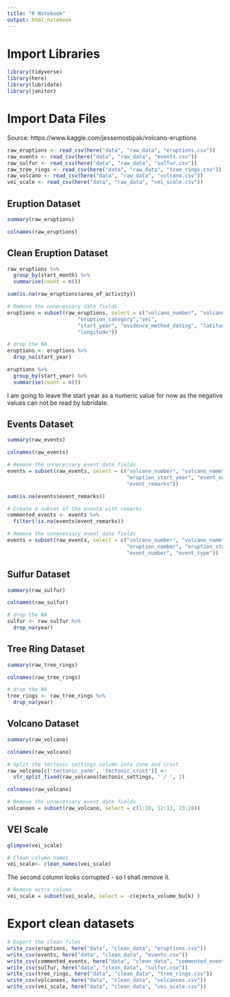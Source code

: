 ```yaml
---
title: "R Notebook"
output: html_notebook
---
```



# Import Libraries
```r
library(tidyverse)
library(here)
library(lubridate)
library(janitor)
```

# Import Data Files

Source: https://www.kaggle.com/jessemostipak/volcano-eruptions

```r
raw_eruptions <- read_csv(here("data", "raw_data", "eruptions.csv"))
raw_events <- read_csv(here("data", "raw_data", "events.csv"))
raw_sulfur <- read_csv(here("data", "raw_data", "sulfur.csv"))
raw_tree_rings <- read_csv(here("data", "raw_data", "tree_rings.csv"))
raw_volcano <- read_csv(here("data", "raw_data", "volcano.csv"))
vei_scale <- read_csv(here("data", "raw_data", "vei_scale.csv"))
```

## Eruption Dataset

```r
summary(raw_eruptions)
```

```r
colnames(raw_eruptions)
```

## Clean Eruption Dataset

```r
raw_eruptions %>% 
  group_by(start_month) %>% 
  summarise(count = n())
```

```r
sum(is.na(raw_eruptions$area_of_activity))
```

```r
# Remove the unnecessary date fields
eruptions = subset(raw_eruptions, select = c("volcano_number", "volcano_name", "eruption_number",
                       "eruption_category","vei",
                       "start_year", "evidence_method_dating", "latitude",
                       "longitude"))
```

```r
# drop the NA
eruptions <- eruptions %>% 
  drop_na(start_year)
```

```r
eruptions %>% 
  group_by(start_year) %>% 
  summarise(count = n())
```

I am going to leave the start year as a numeric value for now as the negative values can not be read by lubridate.

## Events Dataset

```r
summary(raw_events)
```

```r
colnames(raw_events)
```

```r
# Remove the unnecessary event date fields
events = subset(raw_events, select = c("volcano_number", "volcano_name", "eruption_number",
                                       "eruption_start_year", "event_number", "event_type",
                                       "event_remarks"))
```

```r
sum(is.na(events$event_remarks))
```

```r
# Create a subset of the events with remarks
commented_events <- events %>% 
  filter(!is.na(events$event_remarks))
```

```r
# Remove the unnecessary event date fields
events = subset(raw_events, select = c("volcano_number", "volcano_name", 
                                       "eruption_number", "eruption_start_year",
                                       "event_number", "event_type"))
```

## Sulfur Dataset

```r
summary(raw_sulfur)
```

```r
colnames(raw_sulfur)
```

```r
# drop the NA
sulfur <- raw_sulfur %>% 
  drop_na(year)
```

## Tree Ring Dataset

```r
summary(raw_tree_rings)
```

```r
colnames(raw_tree_rings)
```

```r
# drop the NA
tree_rings <- raw_tree_rings %>% 
  drop_na(year)
```

## Volcano Dataset

```r
summary(raw_volcano)
```

```r
colnames(raw_volcano)
```

```r
# Split the tectonic settings column into zone and crust
raw_volcano[c('tectonic_zone', 'tectonic_crust')] <- 
  str_split_fixed(raw_volcano$tectonic_settings, ' / ', 2)
```

```r
colnames(raw_volcano)
```

```r
# Remove the unnecessary event date fields
volcanoes = subset(raw_volcano, select = c(1:10, 12:13, 23:28))
```

## VEI Scale

```r
glimpse(vei_scale)
```

```r
# Clean column names
vei_scale<- clean_names(vei_scale)
```


The second column looks corrupted - so I shall remove it.

```r
# Remove extra column
vei_scale = subset(vei_scale, select = -c(ejecta_volume_bulk) )
```


# Export clean datasets

```r
# Export the clean files
write_csv(eruptions, here("data", "clean_data", "eruptions.csv"))
write_csv(events, here("data", "clean_data", "events.csv"))
write_csv(commented_events, here("data", "clean_data", "commented_events.csv"))
write_csv(sulfur, here("data", "clean_data", "sulfur.csv"))
write_csv(tree_rings, here("data", "clean_data", "tree_rings.csv"))
write_csv(volcanoes, here("data", "clean_data", "volcanoes.csv"))
write_csv(vei_scale, here("data", "clean_data", "vei_scale.csv"))
```




